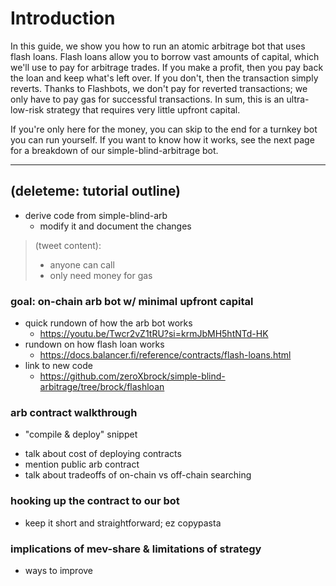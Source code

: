 # Introduction

In this guide, we show you how to run an atomic arbitrage bot that uses flash loans. Flash loans allow you to borrow vast amounts of capital, which we'll use to pay for arbitrage trades. If you make a profit, then you pay back the loan and keep what's left over. If you don't, then the transaction simply reverts. Thanks to Flashbots, we don't pay for reverted transactions; we only have to pay gas for successful transactions. In sum, this is an ultra-low-risk strategy that requires very little upfront capital.

If you're only here for the money, you can skip to the end for a turnkey bot you can run yourself. If you want to know how it works, see the next page for a breakdown of our simple-blind-arbitrage bot.

---

## (deleteme: tutorial outline)

- derive code from simple-blind-arb
    - modify it and document the changes

> (tweet content):
> - anyone can call
> - only need money for gas

### goal: on-chain arb bot w/ minimal upfront capital

- quick rundown of how the arb bot works
    - https://youtu.be/Twcr2vZ1tRU?si=krmJbMH5htNTd-HK
- rundown on how flash loan works
    - https://docs.balancer.fi/reference/contracts/flash-loans.html
- link to new code
    - https://github.com/zeroXbrock/simple-blind-arbitrage/tree/brock/flashloan

### arb contract walkthrough

+ "compile & deploy" snippet

- talk about cost of deploying contracts
- mention public arb contract
- talk about tradeoffs of on-chain vs off-chain searching

### hooking up the contract to our bot

- keep it short and straightforward; ez copypasta

### implications of mev-share & limitations of strategy

+ ways to improve
